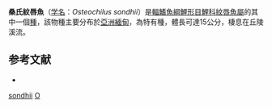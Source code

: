 {{Speciesbox
| name = 桑氏紋唇魚
| status = NE
| status_system = IUCN3.1
| genus = Osteochilus
| species = sondhii
| authority = Hora & Mukerji, 1934
| synonyms = 
}}
'''桑氏紋唇魚'''（[[学名|学名]]：''Osteochilus sondhii''）是[[輻鰭魚綱|輻鰭魚綱]][[鯉形目|鯉形目]][[鯉科|鯉科]][[紋唇魚屬|紋唇魚屬]]的其中一個[[種|種]]，該物種主要分布於[[亞洲|亞洲]][[緬甸|緬甸]]，為特有種，體長可達15公分，棲息在丘陵溪流。

==参考文献==
*{{FishBase_species|genus=Osteochilus|species=sondhii|year=2011|month=12}}
{{Taxonbar|from=Q3767512}}

[[Category:紋唇魚屬|sondhii]]
[[Category:1934年描述的魚類|O]]